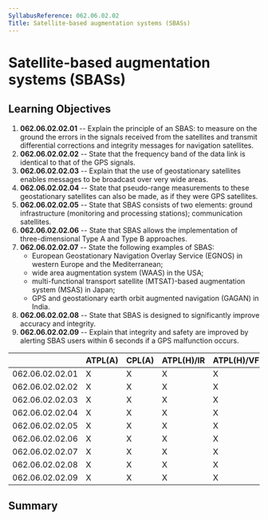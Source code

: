 ```yaml
---
SyllabusReference: 062.06.02.02
Title: Satellite-based augmentation systems (SBASs)
---
```


# Satellite-based augmentation systems (SBASs)

## Learning Objectives

1.  **062.06.02.02.01** -- Explain the principle of an SBAS: to measure on the
    ground the errors in the signals received from the satellites and transmit
    differential corrections and integrity messages for navigation satellites.
2.  **062.06.02.02.02** -- State that the frequency band of the data link is
    identical to that of the GPS signals.
3.  **062.06.02.02.03** -- Explain that the use of geostationary satellites
    enables messages to be broadcast over very wide areas.
4.  **062.06.02.02.04** -- State that pseudo-range measurements to these
    geostationary satellites can also be made, as if they were GPS satellites.
5.  **062.06.02.02.05** -- State that SBAS consists of two elements: ground
    infrastructure (monitoring and processing stations); communication
    satellites.
6.  **062.06.02.02.06** -- State that SBAS allows the implementation of
    three-dimensional Type A and Type B approaches.
7.  **062.06.02.02.07** -- State the following examples of SBAS:
    - European Geostationary Navigation Overlay Service (EGNOS) in western
      Europe and the Mediterranean;
    - wide area augmentation system (WAAS) in the USA;
    - multi-functional transport satellite (MTSAT)-based augmentation system
      (MSAS) in Japan;
    - GPS and geostationary earth orbit augmented navigation (GAGAN) in India.
8.  **062.06.02.02.08** -- State that SBAS is designed to significantly improve
    accuracy and integrity.
9.  **062.06.02.02.09** -- Explain that integrity and safety are improved by
    alerting SBAS users within 6 seconds if a GPS malfunction occurs.

|                 | ATPL(A) | CPL(A) | ATPL(H)/IR | ATPL(H)/VFR | CPL(H) | IR  | CBIR(A) |
| --------------- | ------- | ------ | ---------- | ----------- | ------ | --- | ------- |
| 062.06.02.02.01 | X       | X      | X          | X           | X      | X   | X       |
| 062.06.02.02.02 | X       | X      | X          | X           | X      | X   | X       |
| 062.06.02.02.03 | X       | X      | X          | X           | X      | X   | X       |
| 062.06.02.02.04 | X       | X      | X          | X           | X      | X   | X       |
| 062.06.02.02.05 | X       | X      | X          | X           | X      | X   | X       |
| 062.06.02.02.06 | X       | X      | X          | X           | X      | X   | X       |
| 062.06.02.02.07 | X       | X      | X          | X           | X      | X   | X       |
| 062.06.02.02.08 | X       | X      | X          | X           | X      | X   | X       |
| 062.06.02.02.09 | X       | X      | X          | X           | X      | X   | X       |

## Summary
